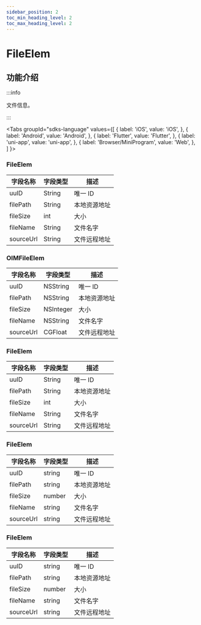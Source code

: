 ```yaml
---
sidebar_position: 2
toc_min_heading_level: 2
toc_max_heading_level: 2
---
```


# FileElem

## 功能介绍

:::info

文件信息。

:::

<Tabs
groupId="sdks-language"
values={[
{ label: 'iOS', value: 'iOS', },
{ label: 'Android', value: 'Android', },
{ label: 'Flutter', value: 'Flutter', },
{ label: 'uni-app', value: 'uni-app', },
{ label: 'Browser/MiniProgram', value: 'Web', },
]
}>

<TabItem value="Flutter">

### FileElem

| 字段名称  | 字段类型 | 描述         |
| --------- | -------- | ------------ |
| uuID      | String   | 唯一 ID      |
| filePath  | String   | 本地资源地址 |
| fileSize  | int      | 大小         |
| fileName  | String   | 文件名字     |
| sourceUrl | String   | 文件远程地址     |

</TabItem>

<TabItem value="iOS">

### OIMFileElem

| 字段名称  | 字段类型  | 描述         |
| --------- | --------- | ------------ |
| uuID      | NSString  | 唯一 ID      |
| filePath  | NSString  | 本地资源地址 |
| fileSize  | NSInteger | 大小         |
| fileName  | NSString  | 文件名字     |
| sourceUrl | CGFloat   | 文件远程地址     |

</TabItem>

<TabItem value="Android">

### FileElem

| 字段名称  | 字段类型 | 描述         |
| --------- | -------- | ------------ |
| uuID      | String   | 唯一 ID      |
| filePath  | String   | 本地资源地址 |
| fileSize  | int      | 大小         |
| fileName  | String   | 文件名字     |
| sourceUrl | String   | 文件远程地址     |

</TabItem>

<TabItem value="Web">

### FileElem

| 字段名称  | 字段类型 | 描述         |
| --------- | -------- | ------------ |
| uuID      | string   | 唯一 ID      |
| filePath  | string   | 本地资源地址 |
| fileSize  | number   | 大小         |
| fileName  | string   | 文件名字     |
| sourceUrl | string   | 文件远程地址 |

</TabItem>

<TabItem value="uni-app">

### FileElem

| 字段名称  | 字段类型 | 描述         |
| --------- | -------- | ------------ |
| uuID      | string   | 唯一 ID      |
| filePath  | string   | 本地资源地址 |
| fileSize  | number   | 大小         |
| fileName  | string   | 文件名字     |
| sourceUrl | string   | 文件远程地址 |

</TabItem>

</Tabs>
